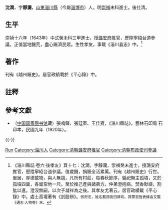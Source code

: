 '''沈潤'''，字'''靜瀾'''，[[山東|山東]][[淄川縣|淄川縣]]（今屬[[淄博市|淄博市]]）人，明[[崇禎|崇禎]]末科進士。後仕清。

==生平==
崇禎十六年（1643年）中式癸未科三甲進士。授[[潞安府|潞安府]]推官，歷陞寧紹台道參議，正值當地饑荒，盡心賑濟民眾。生性孝友，事載《淄川县志》中。<ref>《淄川縣誌·卷六·後孝友》頁十七：沈潤，字靜瀾，崇禎癸未進士，授潞安府推官，厯陞寧紹台道參議。值歲饑，捐賑全活累萬。刊有《越州賑史》行世。里居，厚德載物，與人無競，凡所有村莊，每春秋節序，徧祀無主孤墳，又於孤墳四面，各留空地一尺。至於推己產與諸弟方。仲弟澄抱病，焚香默禱，割肱以進。澄沒無嗣，以次子凝祥為之後。其孝友尤著云。居官政績載《平心錄》中。處士高壇著有《刲股辨》。<small>依府志，姓名載西街四牌坊。其蒙恩旌表緣由又載《通志·人物卷》末。</small></ref>

==著作==
刊有《越州賑史》。居官政績載於《平心錄》中。

==註釋==
{{reflist}}

==參考文獻==
*（[[中国国家图书馆|中国国家图书馆]]藏）張鳴鐸、張廷寀、王佳賓，《淄川縣誌》，藝林石印局 石印本，民國九年（1920年）。

{{-}}
{{崇禎十六年癸未科殿試金榜}}

{{Authority control}}

{{DEFAULTSORT:Shen沈}}
[[Category:沈姓|Run]]
[[Category:淄川人|Category:淄川人]]
[[Category:清朝潞安府推官|Category:清朝潞安府推官]]
[[Category:清朝布政使司參議|Category:清朝布政使司參議]]